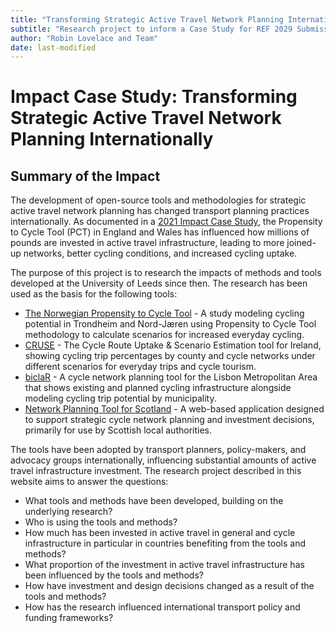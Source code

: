 ```yaml
---
title: "Transforming Strategic Active Travel Network Planning Internationally"
subtitle: "Research project to inform a Case Study for REF 2029 Submission"
author: "Robin Lovelace and Team"
date: last-modified
---
```


# Impact Case Study: Transforming Strategic Active Travel Network Planning Internationally

## Summary of the Impact

The development of open-source tools and methodologies for strategic active travel network planning has changed transport planning practices internationally.
As documented in a [2021 Impact Case Study](https://results2021.ref.ac.uk/impact/847d1191-7f25-46ba-a399-b481125edc8f?page=1), the Propensity to Cycle Tool (PCT) in England and Wales has influenced how millions of pounds are invested in active travel infrastructure, leading to more joined-up networks, better cycling conditions, and increased cycling uptake.

The purpose of this project is to research the impacts of methods and tools developed at the University of Leeds since then.
The research has been used as the basis for the following tools: 

- [The Norwegian Propensity to Cycle Tool](https://norceresearch.brage.unit.no/norceresearch-xmlui/handle/11250/2994058) - A study modeling cycling potential in Trondheim and Nord-Jæren using Propensity to Cycle Tool methodology to calculate scenarios for increased everyday cycling.
- [CRUSE](https://www.cruse.bike/) - The Cycle Route Uptake & Scenario Estimation tool for Ireland, showing cycling trip percentages by county and cycle networks under different scenarios for everyday trips and cycle tourism.
- [biclaR](https://biclar.tmlmobilidade.pt/index/) - A cycle network planning tool for the Lisbon Metropolitan Area that shows existing and planned cycling infrastructure alongside modeling cycling trip potential by municipality.
- [Network Planning Tool for Scotland](https://www.npt.scot/#/) - A web-based application designed to support strategic cycle network planning and investment decisions, primarily for use by Scottish local authorities.

The tools have been adopted by transport planners, policy-makers, and advocacy groups internationally, influencing substantial amounts of active travel infrastructure investment.
The research project described in this website aims to answer the questions:

- What tools and methods have been developed, building on the underlying research?
- Who is using the tools and methods?
- How much has been invested in active travel in general and cycle infrastructure in particular in countries benefiting from the tools and methods?
- What proportion of the investment in active travel infrastructure has been influenced by the tools and methods?
- How have investment and design decisions changed as a result of the tools and methods?
- How has the research influenced international transport policy and funding frameworks?
